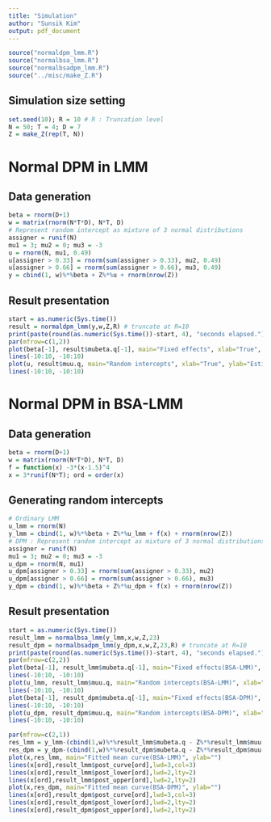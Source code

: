 ```yaml
---
title: "Simulation"
author: "Sunsik Kim"
output: pdf_document
---
```

```r
source("normaldpm_lmm.R")
source("normalbsa_lmm.R")
source("normalbsadpm_lmm.R")
source("../misc/make_Z.R")
```

## Simulation size setting
```r
set.seed(10); R = 10 # R : Truncation level
N = 50; T = 4; D = 7
Z = make_Z(rep(T, N))
```

# Normal DPM in LMM

## Data generation
```r
beta = rnorm(D+1)
w = matrix(rnorm(N*T*D), N*T, D)
# Represent random intercept as mixture of 3 normal distributions
assigner = runif(N)
mu1 = 3; mu2 = 0; mu3 = -3
u = rnorm(N, mu1, 0.49)
u[assigner > 0.33] = rnorm(sum(assigner > 0.33), mu2, 0.49)
u[assigner > 0.66] = rnorm(sum(assigner > 0.66), mu3, 0.49)
y = cbind(1, w)%*%beta + Z%*%u + rnorm(nrow(Z))
```

## Result presentation
```r
start = as.numeric(Sys.time())
result = normaldpm_lmm(y,w,Z,R) # truncate at R=10
print(paste(round(as.numeric(Sys.time())-start, 4), "seconds elapsed."))
par(mfrow=c(1,2))
plot(beta[-1], result$mubeta.q[-1], main="Fixed effects", xlab="True", ylab="Estimated")
lines(-10:10, -10:10)
plot(u, result$muu.q, main="Random intercepts", xlab="True", ylab="Estimated")
lines(-10:10, -10:10)
```

# Normal DPM in BSA-LMM

## Data generation
```r
beta = rnorm(D+1)
w = matrix(rnorm(N*T*D), N*T, D)
f = function(x) -3*(x-1.5)^4
x = 3*runif(N*T); ord = order(x)
```

## Generating random intercepts
```r
# Ordinary LMM
u_lmm = rnorm(N)
y_lmm = cbind(1, w)%*%beta + Z%*%u_lmm + f(x) + rnorm(nrow(Z))
# DPM : Represent random intercept as mixture of 3 normal distributions
assigner = runif(N)
mu1 = 3; mu2 = 0; mu3 = -3
u_dpm = rnorm(N, mu1)
u_dpm[assigner > 0.33] = rnorm(sum(assigner > 0.33), mu2)
u_dpm[assigner > 0.66] = rnorm(sum(assigner > 0.66), mu3)
y_dpm = cbind(1, w)%*%beta + Z%*%u_dpm + f(x) + rnorm(nrow(Z))
```

## Result presentation
```r
start = as.numeric(Sys.time())
result_lmm = normalbsa_lmm(y_lmm,x,w,Z,23)
result_dpm = normalbsadpm_lmm(y_dpm,x,w,Z,23,R) # truncate at R=10
print(paste(round(as.numeric(Sys.time())-start, 4), "seconds elapsed."))
par(mfrow=c(2,2))
plot(beta[-1], result_lmm$mubeta.q[-1], main="Fixed effects(BSA-LMM)", xlab="True", ylab="Estimated")
lines(-10:10, -10:10)
plot(u_lmm, result_lmm$muu.q, main="Random intercepts(BSA-LMM)", xlab="True", ylab="Estimated")
lines(-10:10, -10:10)
plot(beta[-1], result_dpm$mubeta.q[-1], main="Fixed effects(BSA-DPM)", xlab="True", ylab="Estimated")
lines(-10:10, -10:10)
plot(u_dpm, result_dpm$muu.q, main="Random intercepts(BSA-DPM)", xlab="True", ylab="Estimated")
lines(-10:10, -10:10)
```

```r
par(mfrow=c(2,1))
res_lmm = y_lmm-(cbind(1,w)%*%result_lmm$mubeta.q - Z%*%result_lmm$muu.q)
res_dpm = y_dpm-(cbind(1,w)%*%result_dpm$mubeta.q - Z%*%result_dpm$muu.q)
plot(x,res_lmm, main="Fitted mean curve(BSA-LMM)", ylab="")
lines(x[ord],result_lmm$post_curve[ord],lwd=3,col=3)
lines(x[ord],result_lmm$post_lower[ord],lwd=2,lty=2)
lines(x[ord],result_lmm$post_upper[ord],lwd=2,lty=2)
plot(x,res_dpm, main="Fitted mean curve(BSA-DPM)", ylab="")
lines(x[ord],result_dpm$post_curve[ord],lwd=3,col=3)
lines(x[ord],result_dpm$post_lower[ord],lwd=2,lty=2)
lines(x[ord],result_dpm$post_upper[ord],lwd=2,lty=2)
```